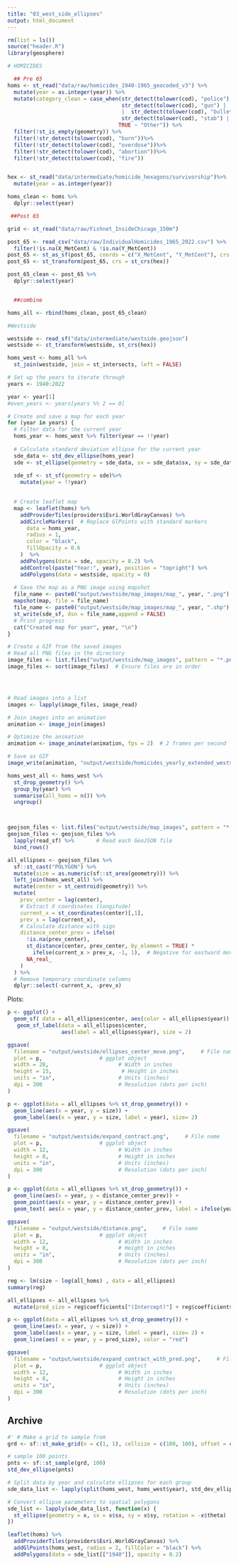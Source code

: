 ```yaml
---
title: "03_west_side_ellipses"
output: html_document
---
```




```r
rm(list = ls())
source("header.R")
library(geosphere)

# HOMICIDES 

  ## Pre 65 
homs <- st_read("data/raw/homicides_1940-1965_geocoded_v3") %>% 
  mutate(year = as.integer(year)) %>%
  mutate(category_clean = case_when(str_detect(tolower(cod), "police") ~ "Police Killing",
                                    str_detect(tolower(cod), "gun") |  str_detect(tolower(cod), "shot") 
                                    |  str_detect(tolower(cod), "bullet") ~ "Gunshot", 
                                    str_detect(tolower(cod), "stab") | str_detect(tolower(cod), "cut") ~ "Knife", 
                                   TRUE ~ "Other")) %>% 
  filter(!st_is_empty(geometry)) %>% 
  filter(!str_detect(tolower(cod), "burn"))%>% 
  filter(!str_detect(tolower(cod), "overdose"))%>% 
  filter(!str_detect(tolower(cod), "abortion"))%>% 
  filter(!str_detect(tolower(cod), "fire"))


hex <- st_read("data/intermediate/homicide_hexagons/survivorship")%>% 
  mutate(year = as.integer(year))

homs_clean <- homs %>% 
  dplyr::select(year)

 ##Post 65

grid <- st_read("data/raw/Fishnet_InsideChicago_150m")

post_65 <- read_csv("data/raw/IndividualHomicides_1965_2022.csv") %>% 
  filter(!is.na(X_MetCent) & !is.na(Y_MetCent))
post_65 <- st_as_sf(post_65, coords = c("X_MetCent", "Y_MetCent"), crs = st_crs(grid))
post_65 <- st_transform(post_65, crs = st_crs(hex)) 

post_65_clean <- post_65 %>% 
  dplyr::select(year)


  ##combine 

homs_all <- rbind(homs_clean, post_65_clean)

#Westside

westside <- read_sf("data/intermediate/westside.geojson")
westside <- st_transform(westside, st_crs(hex))


```

```r

homs_west <- homs_all %>% 
  st_join(westside, join = st_intersects, left = FALSE)
```



```r

# Set up the years to iterate through
years <- 1940:2022

year <- year[1]
#even_years <- years[years %% 2 == 0]

# Create and save a map for each year
for (year in years) {
  # Filter data for the current year
  homs_year <- homs_west %>% filter(year == !!year)
  
  # Calculate standard deviation ellipse for the current year
  sde_data <- std_dev_ellipse(homs_year)
  sde <- st_ellipse(geometry = sde_data, sx = sde_data$sx, sy = sde_data$sy, rotation = -sde_data$theta) 
  
  sde_sf <- st_sf(geometry = sde)%>% 
    mutate(year = !!year)

  
  # Create leaflet map
  map <- leaflet(homs) %>%
    addProviderTiles(providers$Esri.WorldGrayCanvas) %>%
    addCircleMarkers(  # Replace GlPoints with standard markers
      data = homs_year,
      radius = 1,
      color = "black",
      fillOpacity = 0.6
    )  %>%
    addPolygons(data = sde, opacity = 0.2) %>%
    addControl(paste("Year:", year), position = "topright") %>% 
    addPolygons(data = westside, opacity = 0)
  
  # Save the map as a PNG image using mapshot
  file_name <- paste0("output/westside/map_images/map_", year, ".png")
  mapshot(map, file = file_name)
  file_name <- paste0("output/westside/map_images/map_", year, ".shp")
  st_write(sde_sf, dsn = file_name,append = FALSE)
  # Print progress
  cat("Created map for year", year, "\n")
}

# Create a GIF from the saved images
# Read all PNG files in the directory
image_files <- list.files("output/westside/map_images", pattern = "*.png", full.names = TRUE)
image_files <- sort(image_files)  # Ensure files are in order




# Read images into a list
images <- lapply(image_files, image_read)

# Join images into an animation
animation <- image_join(images)

# Optimize the animation
animation <- image_animate(animation, fps = 2)  # 2 frames per second

# Save as GIF
image_write(animation, "output/westside/homicides_yearly_extended_westside_no_hotspot.gif")
```


```r

homs_west_all <- homs_west %>% 
  st_drop_geometry() %>% 
  group_by(year) %>% 
  summarise(all_homs = n()) %>% 
  ungroup()



geojson_files <- list.files("output/westside/map_images", pattern = "*.shp", full.names = TRUE)
geojson_files <- geojson_files %>%
  lapply(read_sf) %>%       # Read each GeoJSON file
  bind_rows()    

all_ellipses <- geojson_files %>%
  sf::st_cast("POLYGON") %>% 
  mutate(size = as.numeric(sf::st_area(geometry))) %>% 
  left_join(homs_west_all) %>% 
  mutate(center = st_centroid(geometry)) %>% 
  mutate(
    prev_center = lag(center),
    # Extract X coordinates (longitude)
    current_x = st_coordinates(center)[,1],
    prev_x = lag(current_x),
    # Calculate distance with sign
    distance_center_prev = ifelse(
      !is.na(prev_center),
      st_distance(center, prev_center, by_element = TRUE) * 
        ifelse(current_x > prev_x, -1, 1),  # Negative for eastward movement
      NA_real_
    )
  ) %>%
  # Remove temporary coordinate columns
  dplyr::select(-current_x, -prev_x)

```

Plots: 
```r


p <- ggplot() + 
  geom_sf( data = all_ellipses$center, aes(color = all_ellipses$year)) + 
   geom_sf_label(data = all_ellipses$center, 
                 aes(label = all_ellipses$year), size = 2)

ggsave(
  filename = "output/westside/ellipses_center_move.png",     # File name
  plot = p,                  # ggplot object
  width = 20,                      # Width in inches
  height = 15,                      # Height in inches
  units = "in",                    # Units (inches)
  dpi = 300                        # Resolution (dots per inch)
)

p <- ggplot(data = all_ellipses %>% st_drop_geometry()) + 
  geom_line(aes(x = year, y = size)) +
  geom_label(aes(x = year, y = size, label = year), size= 2)

ggsave(
  filename = "output/westside/expand_contract.png",     # File name
  plot = p,                  # ggplot object
  width = 12,                      # Width in inches
  height = 8,                      # Height in inches
  units = "in",                    # Units (inches)
  dpi = 300                        # Resolution (dots per inch)
)

p <- ggplot(data = all_ellipses %>% st_drop_geometry()) + 
  geom_line(aes(x = year, y = distance_center_prev)) +
  geom_point(aes(x = year, y = distance_center_prev)) +
  geom_text( aes(x = year, y = distance_center_prev, label = ifelse(year  %% 5 == 0, as.character(year), "" )))

ggsave(
  filename = "output/westside/distance.png",     # File name
  plot = p,                  # ggplot object
  width = 12,                      # Width in inches
  height = 8,                      # Height in inches
  units = "in",                    # Units (inches)
  dpi = 300                        # Resolution (dots per inch)
)


```


```r

reg <- lm(size ~ log(all_homs) , data = all_ellipses)
summary(reg)

all_ellipses <- all_ellipses %>% 
  mutate(pred_size = reg$coefficients["(Intercept)"] + reg$coefficients["log(all_homs)"]*log(all_homs))

p <- ggplot(data = all_ellipses %>% st_drop_geometry()) + 
  geom_line(aes(x = year, y = size)) +
  geom_label(aes(x = year, y = size, label = year), size= 2) + 
  geom_line(aes( x = year, y = pred_size), color = "red")

ggsave(
  filename = "output/westside/expand_contract_with_pred.png",     # File name
  plot = p,                  # ggplot object
  width = 12,                      # Width in inches
  height = 8,                      # Height in inches
  units = "in",                    # Units (inches)
  dpi = 300                        # Resolution (dots per inch)
)

```

## Archive 


```r
#' # Make a grid to sample from
grd <- sf::st_make_grid(n = c(1, 1), cellsize = c(100, 100), offset = c(0,0))

# sample 100 points
pnts <- sf::st_sample(grd, 100)
std_dev_ellipse(pnts)


```

```r

# Split data by year and calculate ellipses for each group
sde_data_list <- lapply(split(homs_west, homs_west$year), std_dev_ellipse)

# Convert ellipse parameters to spatial polygons
sde_list <- lapply(sde_data_list, function(x) {
  st_ellipse(geometry = x, sx = x$sx, sy = x$sy, rotation = -x$theta)
})

leaflet(homs) %>%
  addProviderTiles(providers$Esri.WorldGrayCanvas) %>%
  addGlPoints(homs_west, radius = 2, fillColor = "black") %>%
  addPolygons(data = sde_list[["1940"]], opacity = 0.2)
```

